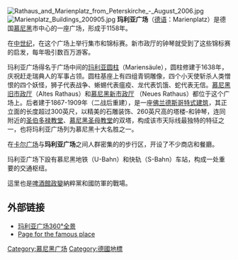 [[File:Rathaus_and_Marienplatz_from_Peterskirche_-_August_2006.jpg|thumb]]
[[Image:Marienplatz_Buildings_200905.jpg|thumb]]
'''玛利亚广场'''（[[德语|德语]]：Marienplatz）是德国[[慕尼黑|慕尼黑]]市中心的一座广场，形成于1158年。

在[[中世纪|中世纪]]，在这个广场上举行集市和锦标赛。新市政厅的钟琴就受到了这些锦标赛的启发，每年吸引数百万游客。

玛利亚广场得名于广场中间的[[玛利亚圆柱|玛利亚圆柱]]（Mariensäule），圆柱修建于1638年，庆祝赶走瑞典人的军事占领。圆柱基座上有四组青铜雕像，四个小天使斩杀人类憎恨的四个妖怪，狮子代表战争、蜥蜴代表瘟疫、龙代表饥饿、蛇代表无信。[[慕尼黑旧市政厅|慕尼黑旧市政厅]]（Altes Rathaus）和[[慕尼黑新市政厅|慕尼黑新市政厅]] （Neues Rathaus）都位于这个广场上。后者建于1867-1909年（二战后重建），是一座[[佛兰德斯|佛兰德斯]][[哥特式建筑|哥特式建筑]]，其正立面的长度超过300英尺，以精美的石雕装饰、260英尺高的塔楼-和钟琴，连同附近的[[慕尼黑圣伯多禄教堂|圣伯多禄教堂]]、[[慕尼黑圣母教堂|慕尼黑圣母教堂]]的双塔，构成该市天际线最独特的特征之一，也将玛利亚广场列为慕尼黑十大名胜之一。

在[[卡尔广场|卡尔广场]]与'''玛利亚广场'''之间人群密集的的步行区，开设了不少商店和餐廳。

玛利亚广场下設有慕尼黑地铁（U-Bahn）和快轨（S-Bahn）车站，构成一处重要的交通枢纽。 

這里也是[[啤酒館政變|啤酒館政變]]納粹黨和國防軍的戰場。

== 外部链接 ==
* [http://www.panorama-cities.net/munich/town_hall.html 玛利亚广场360°全景] {{Wayback|url=http://www.panorama-cities.net/munich/town_hall.html |date=20080807162845 }}
* [http://www.marienplatz.de Page for the famous place] {{Wayback|url=http://www.marienplatz.de/ |date=20180919171802 }}

{{coord|48|08|14|N|11|34|31|E|display=title}}

{{Authority control}}
[[Category:慕尼黑广场|Category:慕尼黑广场]]
[[Category:德國地標|Category:德國地標]]